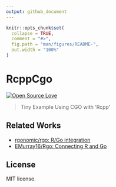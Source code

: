 ```yaml
---
output: github_document
---
```


<!-- README.md is generated from README.Rmd. Please edit that file -->

```r
knitr::opts_chunk$set(
  collapse = TRUE,
  comment = "#>",
  fig.path = "man/figures/README-",
  out.width = "100%"
)
```

# RcppCgo

<!-- badges: start -->
[![Open Source Love](https://badges.frapsoft.com/os/v3/open-source.svg?v=103)](https://github.com/ellerbrock/open-source-badges/)
<!-- badges: end -->

> Tiny Example Using CGO with 'Rcpp'

## Related Works

- [rgonomic/rgo: R/Go integration](https://github.com/rgonomic/rgo)
- [EMurray16/Rgo: Connecting R and Go](https://github.com/EMurray16/Rgo)

## License

MIT license.
